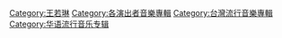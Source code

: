 {{Commons category|JoannaWang}}

{{DEFAULTSORT:王若琳}}
[[Category:王若琳|Category:王若琳]]
[[Category:各演出者音樂專輯|Category:各演出者音樂專輯]]
[[Category:台灣流行音樂專輯|Category:台灣流行音樂專輯]]
[[Category:华语流行音乐专辑|Category:华语流行音乐专辑]]